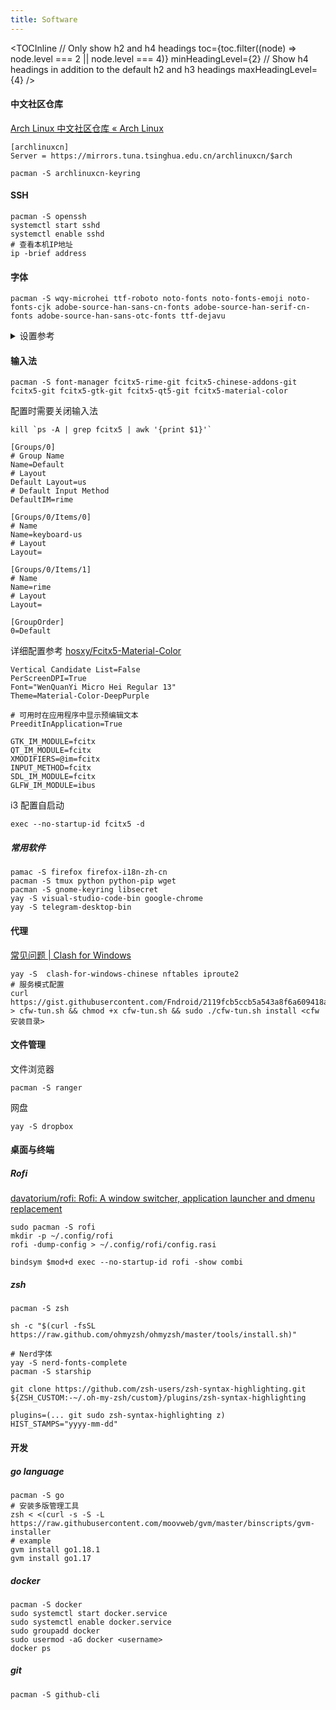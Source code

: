 ```yaml
---
title: Software
---
```



<TOCInline
  // Only show h2 and h4 headings
  toc={toc.filter((node) => node.level === 2 || node.level === 4)}
  minHeadingLevel={2}
  // Show h4 headings in addition to the default h2 and h3 headings
  maxHeadingLevel={4}
/>

#### 中文社区仓库

[Arch Linux 中文社区仓库 « Arch Linux](https://www.archlinuxcn.org/archlinux-cn-repo-and-mirror/)

```shell title=/etc/pacman.conf
[archlinuxcn]
Server = https://mirrors.tuna.tsinghua.edu.cn/archlinuxcn/$arch
```

```
pacman -S archlinuxcn-keyring
```

#### SSH

```shell
pacman -S openssh
systemctl start sshd
systemctl enable sshd
# 查看本机IP地址
ip -brief address
```

#### 字体

```shell
pacman -S wqy-microhei ttf-roboto noto-fonts noto-fonts-emoji noto-fonts-cjk adobe-source-han-sans-cn-fonts adobe-source-han-serif-cn-fonts adobe-source-han-sans-otc-fonts ttf-dejavu
```

<details>
  <summary>设置参考</summary>

[Font Configuration (简体中文)/Chinese (简体中文) - ArchWiki](https://wiki.archlinux.org/title/Font_Configuration_%28%E7%AE%80%E4%BD%93%E4%B8%AD%E6%96%87%29/Chinese_%28%E7%AE%80%E4%BD%93%E4%B8%AD%E6%96%87%29#Anti-aliasing_%E6%95%88%E6%9E%9C%E7%9A%84%E5%AD%97%E4%BD%93%E5%8F%82%E8%80%83%E9%85%8D%E7%BD%AE)

```xml title=~/.config/fontconfig/fonts.conf

<?xml version="1.0"?>
<!DOCTYPE fontconfig SYSTEM "fonts.dtd">
<fontconfig>
  <its:rules xmlns:its="http://www.w3.org/2005/11/its" version="1.0">
    <its:translateRule
      translate="no"
      selector="/fontconfig/*[not(self::description)]"
    />
  </its:rules>

  <description>Android Font Config</description>

  <!-- Font directory list -->

  <dir>/usr/share/fonts</dir>
  <dir>/usr/local/share/fonts</dir>
  <dir prefix="xdg">fonts</dir>
  <!-- the following element will be removed in the future -->
  <dir>~/.fonts</dir>

  <!-- 关闭内嵌点阵字体 -->
  <match target="font">
    <edit name="embeddedbitmap" mode="assign">
      <bool>false</bool>
    </edit>
  </match>

  <!-- 英文默认字体使用 Roboto 和 Noto Serif ,终端使用 DejaVu Sans Mono. -->
  <match>
    <test qual="any" name="family">
      <string>serif</string>
    </test>
    <edit name="family" mode="prepend" binding="strong">
      <string>Noto Serif</string>
    </edit>
  </match>
  <match target="pattern">
    <test qual="any" name="family">
      <string>sans-serif</string>
    </test>
    <edit name="family" mode="prepend" binding="strong">
      <string>Roboto</string>
    </edit>
  </match>
  <match target="pattern">
    <test qual="any" name="family">
      <string>monospace</string>
    </test>
    <edit name="family" mode="prepend" binding="strong">
      <string>DejaVu Sans Mono</string>
    </edit>
  </match>

  <!-- 中文默认字体使用思源黑体和思源宋体,不使用　Noto Sans CJK SC 是因为这个字体会在特定情况下显示片假字. -->
  <match>
    <test name="lang" compare="contains">
      <string>zh</string>
    </test>
    <test name="family">
      <string>serif</string>
    </test>
    <edit name="family" mode="prepend">
      <string>Source Han Serif CN</string>
    </edit>
  </match>
  <match>
    <test name="lang" compare="contains">
      <string>zh</string>
    </test>
    <test name="family">
      <string>sans-serif</string>
    </test>
    <edit name="family" mode="prepend">
      <string>Source Han Sans CN</string>
    </edit>
  </match>
  <match>
    <test name="lang" compare="contains">
      <string>zh</string>
    </test>
    <test name="family">
      <string>monospace</string>
    </test>
    <edit name="family" mode="prepend">
      <string>Noto Sans Mono CJK SC</string>
    </edit>
  </match>

  <!-- Windows & Linux Chinese fonts. -->
  <!-- 把所有常见的中文字体映射到思源黑体和思源宋体，这样当这些字体未安装时会使用思源黑体和思源宋体.
解决特定程序指定使用某字体，并且在字体不存在情况下不会使用fallback字体导致中文显示不正常的情况. -->
  <match target="pattern">
    <test qual="any" name="family">
      <string>WenQuanYi Zen Hei</string>
    </test>
    <edit name="family" mode="assign" binding="same">
      <string>Source Han Sans CN</string>
    </edit>
  </match>
  <match target="pattern">
    <test qual="any" name="family">
      <string>WenQuanYi Micro Hei</string>
    </test>
    <edit name="family" mode="assign" binding="same">
      <string>Source Han Sans CN</string>
    </edit>
  </match>
  <match target="pattern">
    <test qual="any" name="family">
      <string>WenQuanYi Micro Hei Light</string>
    </test>
    <edit name="family" mode="assign" binding="same">
      <string>Source Han Sans CN</string>
    </edit>
  </match>
  <match target="pattern">
    <test qual="any" name="family">
      <string>Microsoft YaHei</string>
    </test>
    <edit name="family" mode="assign" binding="same">
      <string>Source Han Sans CN</string>
    </edit>
  </match>
  <match target="pattern">
    <test qual="any" name="family">
      <string>SimHei</string>
    </test>
    <edit name="family" mode="assign" binding="same">
      <string>Source Han Sans CN</string>
    </edit>
  </match>
  <match target="pattern">
    <test qual="any" name="family">
      <string>SimSun</string>
    </test>
    <edit name="family" mode="assign" binding="same">
      <string>Source Han Serif CN</string>
    </edit>
  </match>
  <match target="pattern">
    <test qual="any" name="family">
      <string>SimSun-18030</string>
    </test>
    <edit name="family" mode="assign" binding="same">
      <string>Source Han Serif CN</string>
    </edit>
  </match>

  <!-- Load local system customization file -->
  <include ignore_missing="yes">conf.d</include>

  <!-- Font cache directory list -->

  <cachedir>/var/cache/fontconfig</cachedir>
  <cachedir prefix="xdg">fontconfig</cachedir>
  <!-- the following element will be removed in the future -->
  <cachedir>~/.fontconfig</cachedir>

  <config>
    <!-- Rescan configuration every 30 seconds when FcFontSetList is called -->
    <rescan>
      <int>30</int>
    </rescan>
  </config>
</fontconfig>
```

</details>

#### 输入法

```shell
pacman -S font-manager fcitx5-rime-git fcitx5-chinese-addons-git fcitx5-git fcitx5-gtk-git fcitx5-qt5-git fcitx5-material-color
```

配置时需要关闭输入法

```shell
kill `ps -A | grep fcitx5 | awk '{print $1}'`
```

```shell title=~/.config/fcitx5/profile
[Groups/0]
# Group Name
Name=Default
# Layout
Default Layout=us
# Default Input Method
DefaultIM=rime

[Groups/0/Items/0]
# Name
Name=keyboard-us
# Layout
Layout=

[Groups/0/Items/1]
# Name
Name=rime
# Layout
Layout=

[GroupOrder]
0=Default
```

详细配置参考
[hosxy/Fcitx5-Material-Color](https://github.com/hosxy/Fcitx5-Material-Color)

```shell title=~/.config/fcitx5/conf/classicui.conf
Vertical Candidate List=False
PerScreenDPI=True
Font="WenQuanYi Micro Hei Regular 13"
Theme=Material-Color-DeepPurple
```

```shell title=~/.config/fcitx5/conf/pinyin.conf
# 可用时在应用程序中显示预编辑文本
PreeditInApplication=True
```

```shell title=/etc/environment
GTK_IM_MODULE=fcitx
QT_IM_MODULE=fcitx
XMODIFIERS=@im=fcitx
INPUT_METHOD=fcitx
SDL_IM_MODULE=fcitx
GLFW_IM_MODULE=ibus
```

i3 配置自启动

```shell title=~/.config/i3/config
exec --no-startup-id fcitx5 -d
```

##### 常用软件

```shell
pamac -S firefox firefox-i18n-zh-cn
pacman -S tmux python python-pip wget
pacman -S gnome-keyring libsecret
yay -S visual-studio-code-bin google-chrome
yay -S telegram-desktop-bin
```

#### 代理

[常见问题 | Clash for Windows](https://docs.cfw.lbyczf.com/contents/questions.html#service-mode-%E6%97%A0%E6%B3%95%E5%AE%89%E8%A3%85-windows)

```
yay -S  clash-for-windows-chinese nftables iproute2
# 服务模式配置
curl https://gist.githubusercontent.com/Fndroid/2119fcb5ccb5a543a8f6a609418ae43f/raw/592eba4f480c7ccb4f29c9b8e80d24bfd5dda8cf/linux.sh > cfw-tun.sh && chmod +x cfw-tun.sh && sudo ./cfw-tun.sh install <cfw安装目录>

```

#### 文件管理

文件浏览器
```shell
pacman -S ranger
```

网盘

```shell
yay -S dropbox
```
#### 桌面与终端

##### Rofi

[davatorium/rofi: Rofi: A window switcher, application launcher and dmenu replacement](https://github.com/davatorium/rofi)

```shell
sudo pacman -S rofi
mkdir -p ~/.config/rofi
rofi -dump-config > ~/.config/rofi/config.rasi
```

```shell title=~/.config/i3/config
bindsym $mod+d exec --no-startup-id rofi -show combi
```

##### zsh

```
pacman -S zsh

sh -c "$(curl -fsSL https://raw.github.com/ohmyzsh/ohmyzsh/master/tools/install.sh)"

# Nerd字体
yay -S nerd-fonts-complete
pacman -S starship

git clone https://github.com/zsh-users/zsh-syntax-highlighting.git ${ZSH_CUSTOM:-~/.oh-my-zsh/custom}/plugins/zsh-syntax-highlighting
```

```shell title=~/.zshrc
plugins=(... git sudo zsh-syntax-highlighting z)
HIST_STAMPS="yyyy-mm-dd"
```

#### 开发

##### go language

```shell
pacman -S go
# 安装多版管理工具
zsh < <(curl -s -S -L https://raw.githubusercontent.com/moovweb/gvm/master/binscripts/gvm-installer
# example
gvm install go1.18.1
gvm install go1.17

```

##### docker

```
pacman -S docker
sudo systemctl start docker.service
sudo systemctl enable docker.service
sudo groupadd docker
sudo usermod -aG docker <username>
docker ps
```

##### git

```shell
pacman -S github-cli
```

